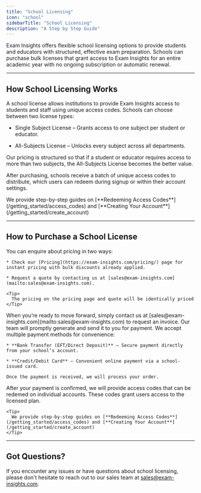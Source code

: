 ```yaml
---
title: "School Licensing"
icon: "school"
sidebarTitle: "School Licensing"
description: "A Step by Step Guide"
---
```


Exam Insights offers flexible school licensing options to provide students and educators with structured, effective exam preparation. Schools can purchase bulk licenses that grant access to Exam Insights for an entire academic year with no ongoing subscription or automatic renewal.

***

## How School Licensing Works

A school license allows institutions to provide Exam Insights access to students and staff using unique access codes. Schools can choose between two license types:

* Single Subject License – Grants access to one subject per student or educator.

* All-Subjects License – Unlocks every subject across all departments.

<Tip>
  Our pricing is structured so that if a student or educator requires access to more than two subjects, the All-Subjects License becomes the better value.
</Tip>

After purchasing, schools receive a batch of unique access codes to distribute, which users can redeem during signup or within their account settings.

<Tip>
  We provide step-by-step guides on [**Redeeming Access Codes**](/getting_started/access_codes) and [**Creating Your Account**](/getting_started/create_account)
</Tip>



***

## How to Purchase a School License

<Steps>
  <Step title="Get a Quote">
    You can enquire about pricing in two ways:

    * Check our [Pricing](https://exam-insights.com/pricing/) page for instant pricing with bulk discounts already applied.

    * Request a quote by contacting us at [sales@exam-insights.com](mailto:sales@exam-insights.com).

    <Tip>
      The pricing on the pricing page and quote will be identically priced
    </Tip>
  </Step>

  <Step title="Request an Invoice">
    When you’re ready to move forward, simply contact us at [sales@exam-insights.com](mailto:sales@exam-insights.com) to request an invoice. Our team will promptly generate and send it to you for payment.
  </Step>

  <Step title="Make a Payment">
    We accept multiple payment methods for convenience:

    * **Bank Transfer (EFT/Direct Deposit)** – Secure payment directly from your school’s account.

    * **Credit/Debit Card** – Convenient online payment via a school-issued card.

    Once the payment is received, we will process your order.
  </Step>

  <Step title="Receive Access Codes">
    After your payment is confirmed, we will provide access codes that can be redemed on individual accounts. These codes grant users access to the licensed plan.

    <Tip>
      We provide step-by-step guides on [**Redeeming Access Codes**](/getting_started/access_codes) and [**Creating Your Account**](/getting_started/create_account)
    </Tip>
  </Step>
</Steps>

***

## Got Questions?

If you encounter any issues or have questions about school licensing, please don't hesitate to reach out to our sales team at [sales@exam-insights.com](mailto:sales@exam-insights.com).